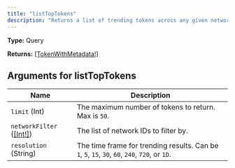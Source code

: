 ```yaml
---
title: "listTopTokens"
description: "Returns a list of trending tokens across any given network(s)."
---
```


**Type:** Query

**Returns:** [[TokenWithMetadata!]](/api-reference/types/tokenwithmetadata)

## Arguments for listTopTokens

| Name | Description |
|------|-------------|
| `limit` (Int) | The maximum number of tokens to return. Max is `50`. |
| `networkFilter` ([[Int!]](/api-reference/types/int)) | The list of network IDs to filter by. |
| `resolution` (String) | The time frame for trending results. Can be `1`, `5`, `15`, `30`, `60`, `240`, `720`, or `1D`. |


